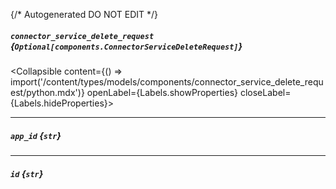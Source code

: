 {/* Autogenerated DO NOT EDIT  */}

##### `connector_service_delete_request` *{`Optional[components.ConnectorServiceDeleteRequest]`}*
<Collapsible content={() => import('/content/types/models/components/connector_service_delete_request/python.mdx')} openLabel={Labels.showProperties} closeLabel={Labels.hideProperties}>
</Collapsible>

---
##### `app_id` *{`str`}*

---
##### `id` *{`str`}*


